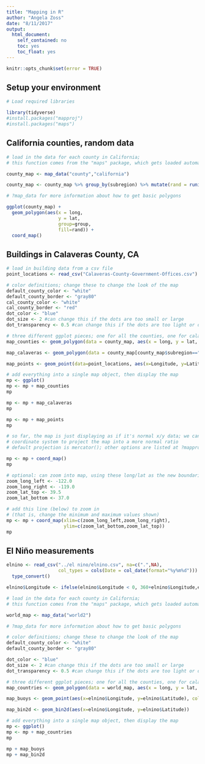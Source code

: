 ```yaml
---
title: "Mapping in R"
author: "Angela Zoss"
date: "8/11/2017"
output: 
  html_document: 
    self_contained: no
    toc: yes
    toc_float: yes
---
```


```r
knitr::opts_chunk$set(error = TRUE)
```

## Setup your environment

```r

# Load required libraries

library(tidyverse)
#install.packages("mapproj")
#install.packages("maps")

```

## California counties, random data

```r

# load in the data for each county in California; 
# this function comes from the "maps" package, which gets loaded automatically

county_map <- map_data("county","california")

county_map <- county_map %>% group_by(subregion) %>% mutate(rand = runif(1))

# ?map_data for more information about how to get basic polygons

ggplot(county_map) + 
  geom_polygon(aes(x = long,
                   y = lat,
                   group=group,
                   fill=rand)) +
  coord_map()

```

## Buildings in Calaveras County, CA

```r

# load in building data from a csv file
point_locations <- read_csv("Calaveras-County-Government-Offices.csv")

# color definitions; change these to change the look of the map
default_county_color <- "white"
default_county_border <- "gray80"
cal_county_color <- "white"
cal_county_border <- "red"
dot_color <- "blue"
dot_size <- 2 #can change this if the dots are too small or large
dot_transparency <- 0.5 #can change this if the dots are too light or dark

# three different ggplot pieces; one for all the counties, one for calaveras, and one for the lat/lon points
map_counties <- geom_polygon(data = county_map, aes(x = long, y = lat, group=group), fill=default_county_color, color=default_county_border)

map_calaveras <- geom_polygon(data = county_map[county_map$subregion=="calaveras",], aes(x = long, y = lat, group=group), fill=cal_county_color, color = cal_county_border, size=1)

map_points <- geom_point(data=point_locations, aes(x=Longitude, y=Latitude), color=dot_color, size=dot_size, alpha=dot_transparency)

# add everything into a single map object, then display the map
mp <- ggplot()
mp <- mp + map_counties 
mp

mp <- mp + map_calaveras
mp

mp <- mp + map_points
mp

# so far, the map is just displaying as if it's normal x/y data; we can add a
# coordinate system to project the map into a more normal ratio
# default projection is mercator(); other options are listed at ?mapproject

mp <- mp + coord_map()
mp

# optional: can zoom into map, using these long/lat as the new boundaries
zoom_long_left <- -122.0
zoom_long_right <- -119.0
zoom_lat_top <- 39.5
zoom_lat_bottom <- 37.0

# add this line (below) to zoom in 
# (that is, change the minimum and maximum values shown)
mp <- mp + coord_map(xlim=c(zoom_long_left,zoom_long_right),
                     ylim=c(zoom_lat_bottom,zoom_lat_top))
mp

```

## El Niño measurements

```r

elnino <- read_csv("../el nino/elnino.csv", na=c(".",NA), 
                   col_types = cols(Date = col_date(format="%y%m%d"))) %>% 
  type_convert()

elnino$Longitude <- ifelse(elnino$Longitude < 0, 360+elnino$Longitude,elnino$Longitude)

# load in the data for each county in California; 
# this function comes from the "maps" package, which gets loaded automatically

world_map <- map_data("world2")

# ?map_data for more information about how to get basic polygons

# color definitions; change these to change the look of the map
default_county_color <- "white"
default_county_border <- "gray80"

dot_color <- "blue"
dot_size <- 2 #can change this if the dots are too small or large
dot_transparency <- 0.5 #can change this if the dots are too light or dark

# three different ggplot pieces; one for all the counties, one for calaveras, and one for the lat/lon points
map_countries <- geom_polygon(data = world_map, aes(x = long, y = lat, group=group), fill=default_county_color, color=default_county_border)

map_buoys <- geom_point(aes(x=elnino$Longitude, y=elnino$Latitude), color=dot_color, size=dot_size, alpha=dot_transparency)

map_bin2d <- geom_bin2d(aes(x=elnino$Longitude, y=elnino$Latitude))

# add everything into a single map object, then display the map
mp <- ggplot()
mp <- mp + map_countries 
mp

mp + map_buoys
mp + map_bin2d


```


